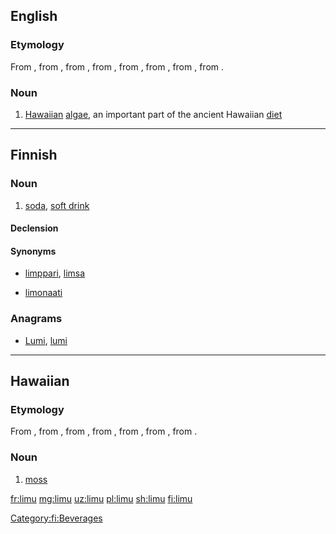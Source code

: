 ==English==

===Etymology===
From {{etyl|haw|en}} {{term|limu|lang=haw}}, from {{etyl|poz-pep-pro|en}} {{m|poz-pep-pro|*rimu}}, from {{etyl|poz-pnp-pro|en}} {{m|poz-pnp-pro|*rimu}}, from {{etyl|poz-pol-pro|en}} {{m|poz-pol-pro|*rimu}}, from {{etyl|poz-oce-pro|en}} {{m|poz-oce-pro|*limut}}, from {{etyl|pqe-pro|en}} {{m|pqe-pro|*limut}}, from {{etyl|poz-cet-pro|en}} {{m|poz-cet-pro|*limut}}, from {{etyl|poz-pro|en}} {{m|poz-pro|*limut}}.

===Noun===
{{en-noun|~}}
{{wikipedia}}
# [[Hawaiian]] [[algae]], an important part of the ancient Hawaiian [[diet]]

----

==Finnish==

===Noun===
{{fi-noun}}

# {{context|colloquial|lang=fi}} [[soda]], [[soft drink]]

====Declension====
{{fi-decl-valo|lim|||u|a}}

====Synonyms====
* {{qualifier|colloquial}} [[limppari]], [[limsa]]
* [[limonaati]]

===Anagrams===
* [[Lumi#Finnish|Lumi]], [[lumi#Finnish|lumi]]

[[Category:fi:Beverages]]

----

==Hawaiian==

===Etymology===
From {{etyl|poz-pep-pro|haw}} {{m|poz-pep-pro|*rimu}}, from {{etyl|poz-pnp-pro|haw}} {{m|poz-pnp-pro|*rimu}}, from {{etyl|poz-pol-pro|haw}} {{m|poz-pol-pro|*rimu}}, from {{etyl|poz-oce-pro|haw}} {{m|poz-oce-pro|*limut}}, from {{etyl|pqe-pro|haw}} {{m|pqe-pro|*limut}}, from {{etyl|poz-cet-pro|haw}} {{m|poz-cet-pro|*limut}}, from {{etyl|poz-pro|haw}} {{m|poz-pro|*limut}}.

===Noun===
{{head|haw|noun}}

# [[moss]] {{gloss|plants of the division Bryophyta}}

[[fr:limu]]
[[mg:limu]]
[[uz:limu]]
[[pl:limu]]
[[sh:limu]]
[[fi:limu]]